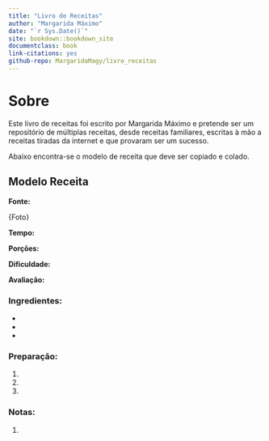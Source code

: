 ```yaml
---
title: "Livro de Receitas"
author: "Margarida Máximo"
date: "`r Sys.Date()`"
site: bookdown::bookdown_site
documentclass: book
link-citations: yes
github-repo: MargaridaMagy/livro_receitas
---
```


# Sobre {.unnumbered}

Este livro de receitas foi escrito por Margarida Máximo e pretende ser um repositório de múltiplas receitas, desde receitas familiares, escritas à mão a receitas tiradas da internet e que provaram ser um sucesso.

Abaixo encontra-se o modelo de receita que deve ser copiado e colado.

## Modelo Receita {.unnumbered}

**Fonte:**

{Foto}

**Tempo:**

**Porções:**

**Dificuldade:**

**Avaliação:**

### Ingredientes: {.unnumbered}

-   

-   

-   

### Preparação: {.unnumbered}

1.  

2.  

3.  

### Notas: {.unnumbered}

1.  
